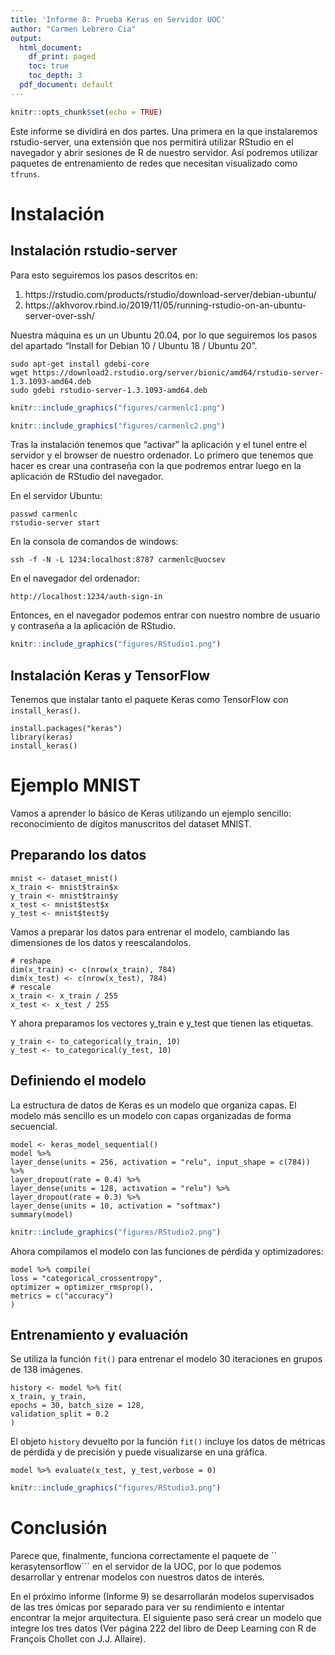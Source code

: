 ---
title: 'Informe 8: Prueba Keras en Servidor UOC'
author: "Carmen Lebrero Cia"
output:
  html_document:
    df_print: paged
    toc: true
    toc_depth: 3
  pdf_document: default
---

```{r setup, include=FALSE}
knitr::opts_chunk$set(echo = TRUE)
```

Este informe se dividirá en dos partes. Una primera en la que instalaremos rstudio-server, una extensión que nos permitirá utilizar RStudio en el navegador y abrir sesiones de R de nuestro servidor. Así podremos utilizar paquetes de entrenamiento de redes que necesitan visualizado como ```tfruns```.

# Instalación 

## Instalación rstudio-server

Para esto seguiremos los pasos descritos en:

1. https://rstudio.com/products/rstudio/download-server/debian-ubuntu/
2. https://akhvorov.rbind.io/2019/11/05/running-rstudio-on-an-ubuntu-server-over-ssh/

Nuestra máquina es un un Ubuntu 20.04, por lo que seguiremos los pasos del apartado "Install for Debian 10 / Ubuntu 18 / Ubuntu 20".

```
sudo apt-get install gdebi-core
wget https://download2.rstudio.org/server/bionic/amd64/rstudio-server-1.3.1093-amd64.deb
sudo gdebi rstudio-server-1.3.1093-amd64.deb
```

```{r eval=TRUE, out.width = "500px", echo=FALSE}
knitr::include_graphics("figures/carmenlc1.png")
```

```{r eval=TRUE, out.width = "500px", echo=FALSE}
knitr::include_graphics("figures/carmenlc2.png")
```

Tras la instalación tenemos que "activar" la aplicación y el tunel entre el servidor y el browser de nuestro ordenador. Lo primero que tenemos que hacer es crear una contraseña con la que podremos entrar luego en la aplicación de RStudio del navegador. 

En el servidor Ubuntu:

```
passwd carmenlc
rstudio-server start
```
En la consola de comandos de windows:

```
ssh -f -N -L 1234:localhost:8787 carmenlc@uocsev
```

En el navegador del ordenador: 

```
http://localhost:1234/auth-sign-in
```

Entonces, en el navegador podemos entrar con nuestro nombre de usuario y contraseña a la aplicación de RStudio.

```{r eval=TRUE, out.width = "500px", echo=FALSE}
knitr::include_graphics("figures/RStudio1.png")
```

## Instalación Keras y TensorFlow

Tenemos que instalar tanto el paquete Keras como TensorFlow con ```install_keras()```.

```
install.packages("keras")
library(keras)
install_keras()
```

# Ejemplo MNIST

Vamos a aprender lo básico de Keras utilizando un ejemplo sencillo: reconocimiento de dígitos manuscritos del dataset MNIST.

## Preparando los datos

```
mnist <- dataset_mnist()
x_train <- mnist$train$x
y_train <- mnist$train$y
x_test <- mnist$test$x
y_test <- mnist$test$y
```

Vamos a preparar los datos para entrenar el modelo, cambiando las dimensiones de los datos y reescalandolos.

```
# reshape
dim(x_train) <- c(nrow(x_train), 784)
dim(x_test) <- c(nrow(x_test), 784)
# rescale
x_train <- x_train / 255
x_test <- x_test / 255
```

Y ahora preparamos los vectores y_train e y_test que tienen las etiquetas.

```
y_train <- to_categorical(y_train, 10)
y_test <- to_categorical(y_test, 10)
```

## Definiendo el modelo

La estructura de datos de Keras es un modelo que organiza capas. El modelo más sencillo es un modelo con capas organizadas de forma secuencial.

```
model <- keras_model_sequential()
model %>%
layer_dense(units = 256, activation = "relu", input_shape = c(784)) %>%
layer_dropout(rate = 0.4) %>%
layer_dense(units = 128, activation = "relu") %>%
layer_dropout(rate = 0.3) %>%
layer_dense(units = 10, activation = "softmax")
summary(model)
```

```{r eval=TRUE, out.width = "500px", echo=FALSE}
knitr::include_graphics("figures/RStudio2.png")
```

Ahora compilamos el modelo con las funciones de pérdida y optimizadores:

```
model %>% compile(
loss = "categorical_crossentropy",
optimizer = optimizer_rmsprop(),
metrics = c("accuracy")
)
```

## Entrenamiento y evaluación 

Se utiliza la función ```fit()``` para entrenar el modelo 30 iteraciones en grupos de 138 imágenes.

```
history <- model %>% fit(
x_train, y_train,
epochs = 30, batch_size = 128,
validation_split = 0.2
)
```
El objeto ```history``` devuelto por la función ```fit()``` incluye los datos de métricas de pérdida y de precisión y puede visualizarse en una gráfica.

```
model %>% evaluate(x_test, y_test,verbose = 0)
```
```{r eval=TRUE, out.width = "500px", echo=FALSE}
knitr::include_graphics("figures/RStudio3.png")
```

# Conclusión

Parece que, finalmente, funciona correctamente el paquete de `` keras``` y ```tensorflow``` en el servidor de la UOC, por lo que podemos desarrollar y entrenar modelos con nuestros datos de interés.

En el próximo informe (Informe 9) se desarrollarán modelos supervisados de las tres ómicas por separado para ver su rendimiento e intentar encontrar la mejor arquitectura. El siguiente paso será crear un modelo que integre los tres datos (Ver página 222 del libro de Deep Learning con R de François Chollet con J.J. Allaire).